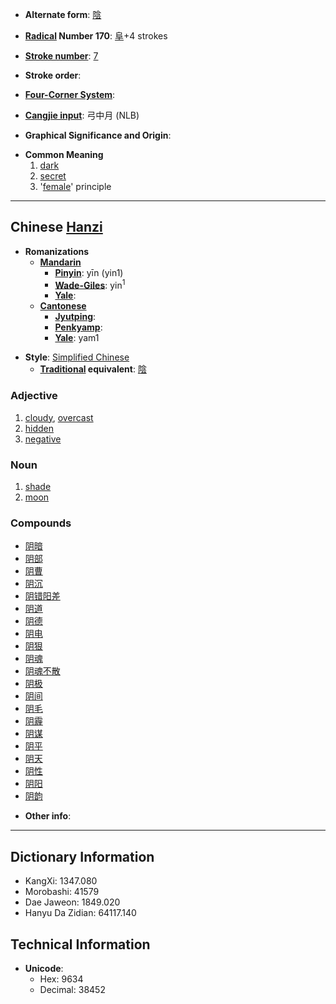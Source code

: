 * '''Alternate form''': [[陰]]

* '''[[Wiktionary:Chinese radical index| Radical]] Number 170''': [[Wiktionary:Chinese radical index 阜|阜]]+4 strokes

* '''[[Wiktionary:Chinese total strokes index|Stroke number]]''': [[Wiktionary:Chinese total strokes index 7|7]]

* '''Stroke order''': 

* '''[[Wiktionary:Chinese four corner index|Four-Corner System]]''': 

* '''[[Wiktionary:Chinese Cangjie index|Cangjie input]]''': 弓中月 (NLB)

* '''Graphical Significance and Origin''': 

* '''Common Meaning'''
*# [[dark]]
*# [[secret]]
*#'[[female]]' principle

----

== Chinese [[Hanzi]] ==

* '''Romanizations'''
** '''[[Mandarin]]'''
*** '''[[Pinyin]]''': yīn (yin1)
*** '''[[Wade-Giles]]''': yin<sup>1</sup>
*** '''[[Yale]]''': 
** '''[[Cantonese]]'''
*** '''[[Jyutping]]''':
*** '''[[Penkyamp]]''': 
*** '''[[Yale]]''': yam1

* '''Style''': [[Simplified Chinese]] 
** '''[[Traditional Chinese|Traditional]] equivalent''': [[陰]]

===Adjective===
# [[cloudy]], [[overcast]]
# [[hidden]]
# [[negative]]

===Noun===
# [[shade]]
# [[moon]]

===Compounds===
*[[阴暗]]
*[[阴部]]
*[[阴曹]]
*[[阴沉]]
*[[阴错阳差]]
*[[阴道]]
*[[阴德]]
*[[阴电]]
*[[阴狠]]
*[[阴魂]]
*[[阴魂不散]]
*[[阴极]]
*[[阴间]]
*[[阴毛]]
*[[阴霾]]
*[[阴谋]]
*[[阴平]]
*[[阴天]]
*[[阴性]]
*[[阴阳]]
*[[阴韵]]

* '''Other info''': 

----

== Dictionary Information ==

* KangXi: 1347.080
* Morobashi: 41579
* Dae Jaweon: 1849.020
* Hanyu Da Zidian: 64117.140

== Technical Information ==

* '''Unicode''':
** Hex: 9634
** Decimal: 38452